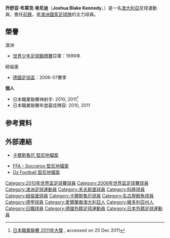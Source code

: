 {{noteta
|G1=德甲
|G2=Football
|T=zh-hans:乔舒亚·肯尼迪;zh-hk:約書亞·堅尼地;zh-tw:約書亞·肯尼迪;
|1=zh-hans:肯尼迪;zh-hk:堅尼地;zh-tw:肯尼迪;
|2=zh-hans:乔舒亚;zh-hk:約書亞;zh-tw:約書亞;
|3=zh-hans:布莱克;zh-hk:比歷克;zh-tw:布萊克;
}}
{{Infobox Football biography
|          playername = 乔舒亚·肯尼迪<br />''Joshua Kennedy''
|               image = Joshua Kennedy.jpg
|          image_size = 200px
|            fullname = Joshua Blake Kennedy
|         dateofbirth = {{birth date and age|1982|8|20|df=yes}}
|         cityofbirth = [[沃東加|沃東加]]
|      countryofbirth = [[澳大利亞|澳大利亞]]
|              height = {{height|m=1.94}}
|            position = [[前鋒_(足球)|前鋒]]
| currentclub    = 
| clubnumber     = 
| youthyears1    =           |youthclubs1 = Twin City Wanderers
| youthyears2    =           |youthclubs2 = SS&A Boomers
| youthyears3    = 1999      |youthclubs3 = {{link-en|澳洲體育學院足球部|Australian Institute of Sport Football (Soccer) Program}}
| years1         = 1999–2000 |clubs1 = {{link-en|卡爾頓SC|Carlton S.C.|卡爾頓}}      |caps1 = 4   |goals1 = 0
| years2         = 2000–2002 |clubs2 = [[沃尔夫斯堡足球俱乐部|沃尔夫斯堡]]           |caps2 = 8   |goals2 = 2
| years3         = 2002–2003 |clubs3 = [[斯圖加特踢球者足球俱樂部|斯圖加特踢球者]]     |caps3 = 23  |goals3 = 1
| years4         = 2003–2004 |clubs4 = [[科隆足球俱乐部|科隆]]              |caps4 = 4   |goals4 = 0
| years5         = 2004–2006 |clubs5 = [[德累斯頓迪納摩|德累斯頓迪納摩]]          |caps5 = 60  |goals5 = 16
| years6         = 2006–2007 |clubs6 = [[纽伦堡足球俱乐部|纽伦堡]]          |caps6 = 12  |goals6 = 1
| years7         = 2008–2009 |clubs7 = [[卡尔斯鲁厄体育俱乐部|卡尔斯鲁厄]]           |caps7 = 33  |goals7 = 6
| years8         = 2009–2014 |clubs8 = [[名古屋鯨魚|名古屋鯨魚]]          |caps8 = 133 |goals8 = 64
| years9         = 2015      |clubs9 = [[墨爾本城足球俱樂部|墨爾本城]] |caps9 = 12  |goals9 = 2
| totalcaps = 290 | totalgoals = 92
| nationalyears1 = 1999      |nationalteam1 = 澳洲U17      |nationalcaps1 = 9  |nationalgoals1 = 0
| nationalyears2 = 2001      |nationalteam2 = 澳洲U20      |nationalcaps2 = 14 |nationalgoals2 = 7
| nationalyears3 = 2006–2014 |nationalteam3 = [[澳洲國家足球隊|澳洲]]                    |nationalcaps3 = 36 |nationalgoals3 = 17
|            pcupdate = 2015年3月27日 12:04 (UTC)
|            ntupdate = 2015年3月27日 12:04 (UTC)
}}
'''乔舒亚·布莱克·肯尼迪'''（'''Joshua Blake Kennedy'''，{{bd|1982年|8月20日|catidx=Kennedy, Joshua}}）是一名[[澳大利亞|澳大利亞]]足球運動員，擔任[[前鋒_(足球)|前鋒]]，是[[澳洲國家足球隊|澳洲國家足球隊]]的主力球員。

== 榮譽 ==
;澳洲
* [[世界少年足球錦標賽|世界少年足球錦標賽]]亞軍：1999年

;紐倫堡
* [[德國足協盃|德國足協盃]]：2006-07賽季

'''個人'''
*日本職業聯賽神射手: 2010, 2011<ref>[http://www.j-league.or.jp/eng/gamereport/00000169.html 日本職業聯賽 2011年大獎] {{Wayback|url=http://www.j-league.or.jp/eng/gamereport/00000169.html |date=20120127233310 }}, accessed on 25 Dec 2011</ref>
*日本職業聯賽年度最佳陣容: 2010, 2011

== 参考資料 ==
{{reflist}}

== 外部連結 ==
* {{de icon}} [https://web.archive.org/web/20080610054253/http://www.ksc.de/index.php?id=597 卡爾斯魯厄 堅尼地檔案]
* [https://web.archive.org/web/20120821185630/http://www.footballaustralia.com.au/Socceroos/default.aspx?s=soc_player_profile&pid=369&tid=23 FFA - Socceroo 堅尼地檔案]
* [http://www.ozfootball.net/ark/Players/K/KE.html Oz Football 堅尼地檔案]{{Wayback|url=http://www.ozfootball.net/ark/Players/K/KE.html |date=20180922120911 }}

{{2006年世界盃足球賽澳洲參賽名單}}
{{Australia Squad 2010 World Cup}}

{{DEFAULTSORT:Kennedy, Joshua}}
[[Category:2010年世界盃足球賽球員|Category:2010年世界盃足球賽球員]]
[[Category:2006年世界盃足球賽球員|Category:2006年世界盃足球賽球員]]
[[Category:澳洲足球運動員|Category:澳洲足球運動員]]
[[Category:禾夫斯堡球員|Category:禾夫斯堡球員]]
[[Category:科隆球員|Category:科隆球員]]
[[Category:紐倫堡球員|Category:紐倫堡球員]]
[[Category:卡爾斯魯厄球員|Category:卡爾斯魯厄球員]]
[[Category:名古屋鯨魚球員|Category:名古屋鯨魚球員]]
[[Category:德甲球員|Category:德甲球員]]
[[Category:愛爾蘭裔澳大利亞人|Category:愛爾蘭裔澳大利亞人]]
[[Category:維多利亞州人|Category:維多利亞州人]]
[[Category:日職球員|Category:日職球員]]
[[Category:德國外籍足球運動員|Category:德國外籍足球運動員]]
[[Category:日本外籍足球運動員|Category:日本外籍足球運動員]]